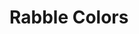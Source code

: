 
<Meta title="Rabble Colors" />

# Rabble Colors

<ColorPalette>
  <ColorItem
    title="theme.color.layers"
    subtitle="Some of the layers"
    colors={{ layer_01: 'rgba(0,0,0, 0.04)', layer_02: 'rgba(0,0,0, 0.08)', layer_03: 'rgba(0,0,0, 0.12)', layer_04: 'rgba(0,0,0, 0.16)' }}
  />
  <ColorItem 
    title="theme.color.text" 
    subtitle="text colors" 
    colors={{
      text_primary: 'rgba(0, 0, 0, 0.86)',
      text_secondary: 'rgba(0, 0, 0, 0.6)',
      text_tertiary: 'rgba(0, 0, 0, 0.38)',
      text_quaternary: 'rgba(0, 0, 0,0)',
      text_sub: 'rgb(124, 124, 124)'
    }}
  />
  <ColorItem
    title="theme.color.accent"
    subtitle="accent and its variants"
    colors={{
      accent_primary_brighter: 'rgba(176, 97, 255, 1)',
      accent_primary_faded: 'rgba(133, 76, 254, 0.2)',
      accent_secondary: 'rgba(87, 48, 171, 0.77)'
    }}
  />
</ColorPalette>